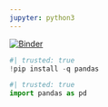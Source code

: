 ```yaml
---
jupyter: python3
---
```


[![Binder](https://mybinder.org/badge_logo.svg)](https://mybinder.org/v2/gh/nils-holmberg/cda-gai/HEAD?urlpath=%2Fdoc%2Ftree%2Fjnb%2Ftest.ipynb)

```python
#| trusted: true
!pip install -q pandas
```

```python
#| trusted: true
import pandas as pd
```


